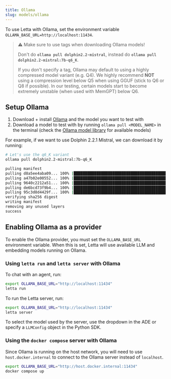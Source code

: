 ```yaml
---
title: Ollama
slug: models/ollama
---
```


<Tip>To use Letta with Ollama, set the environment variable `OLLAMA_BASE_URL=http://localhost:11434`. </Tip>

> ⚠️ Make sure to use tags when downloading Ollama models!
>
> Don't do **`ollama pull dolphin2.2-mistral`**, instead do **`ollama pull dolphin2.2-mistral:7b-q6_K`**.
>
> If you don't specify a tag, Ollama may default to using a highly compressed model variant (e.g. Q4). We highly recommend **NOT** using a compression level below Q5 when using GGUF (stick to Q6 or Q8 if possible). In our testing, certain models start to become extremely unstable (when used with MemGPT) below Q6.


## Setup Ollama 

1. Download + install [Ollama](https://github.com/jmorganca/ollama) and the model you want to test with
2. Download a model to test with by running `ollama pull <MODEL_NAME>` in the terminal (check the [Ollama model library](https://ollama.ai/library) for available models)

For example, if we want to use Dolphin 2.2.1 Mistral, we can download it by running:

```sh
# Let's use the q6_K variant
ollama pull dolphin2.2-mistral:7b-q6_K
```

```sh
pulling manifest
pulling d8a5ee4aba09... 100% |█████████████████████████████████████████████████████████████████████████| (4.1/4.1 GB, 20 MB/s)
pulling a47b02e00552... 100% |██████████████████████████████████████████████████████████████████████████████| (106/106 B, 77 B/s)
pulling 9640c2212a51... 100% |████████████████████████████████████████████████████████████████████████████████| (41/41 B, 22 B/s)
pulling de6bcd73f9b4... 100% |████████████████████████████████████████████████████████████████████████████████| (58/58 B, 28 B/s)
pulling 95c3d8d4429f... 100% |█████████████████████████████████████████████████████████████████████████████| (455/455 B, 330 B/s)
verifying sha256 digest
writing manifest
removing any unused layers
success
```

## Enabling Ollama as a provider 
To enable the Ollama provider, you must set the `OLLAMA_BASE_URL` environment variable. When this is set, Letta will use available LLM and embedding models running on Ollama. 

<Accordion icon="square-terminal" title="CLI (pypi only)">

### Using `letta run` and `letta server` with Ollama 
To chat with an agent, run:
```bash
export OLLAMA_BASE_URL="http://localhost:11434"
letta run
```
To run the Letta server, run:
```bash
export OLLAMA_BASE_URL="http://localhost:11434"
letta server
```
To select the model used by the server, use the dropdown in the ADE or specify a `LLMConfig` object in the Python SDK.
</Accordion>
<Accordion icon="docker" title="Docker Compose">
### Using the `docker compose` server with Ollama
Since Ollama is running on the host network, you will need to use `host.docker.internal` to connect to the Ollama server instead of `localhost`.
```bash
export OLLAMA_BASE_URL="http://host.docker.internal:11434"
docker compose up 
```
</Accordion>